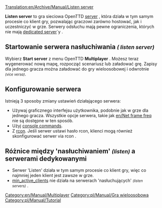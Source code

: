 [[Translation:en/Archive/Manual/Listen server]]

<!--{{stub}}-->{{pl/Wiki/Szkic}}

'''Listen server''' to gra sieciowa OpenTTD [[pl/Manual/Serwer|server]] , która działa w tym samym procesie co klient gry, pozwalając graczowi zarówno hostować, jak i uczestniczyć w grze. Serwery odsłuchu mają pewne ograniczenia, których nie mają [[pl/Manual/Serwer dedykowany|dedicated server]]`y .

==Startowanie serwera nasłuchiwania <small>''( listen server)''</small>==
Wybierz '''Start server''' z menu OpenTTD '''Multiplayer''' .  Możesz teraz wygenerować nową mapę, rozpocząć scenariusz lub załadować grę. Zapisy dla jednego gracza można załadować do gry wieloosobowej i odwrotnie <small>''(vice versa)''</small>.

==Konfigurowanie serwera==
Istnieją 3 sposoby zmiany ustawień działającego serwera:
*Używaj graficznego interfejsu użytkownika, podobnie jak w grze dla jednego gracza. Wszystkie opcje serwera, takie jak  [[en/Net frame freq]] nie są dostępne w ten sposób.
*Użyj [[pl/Manual/Konsola#komendy-w-grze-wieloosobowej|console commands]].
*Z [[pl/Manual/Konsola#komendy-w-grze-wieloosobowej|rcon]]. Jeśli serwer ustawi hasło rcon, klienci mogą również skonfigurować serwer via rcon .

==Różnice między 'nasłuchiwaniem' <small>''(listen)''</small> a serwerami dedykowanymi==
* Serwer 'Listen' działa w tym samym procesie co klient gry, więc co najmniej jeden klient jest zawsze w grze.
* [[pl/Archive/Manual/Settings/Min active clients|min_active_clients]] nie działa na serwerach 'nasłuchujących' <small>''(listen servers)''</small> .


[[Category:en/Manual/Multiplayer]][[Category:pl/Manual/Gra wieloosobowa]]
<!--[[Category:Tutorial]]-->[[Category:pl/Manual/Tutorial]]